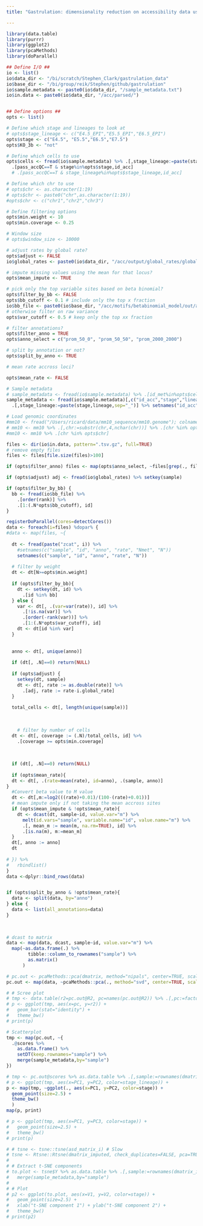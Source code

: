 ```yaml
---
title: "Gastrulation: dimensionality reduction on accessibility data using putative transcription factor binding sites"

---
```


```r
library(data.table)
library(purrr)
library(ggplot2)
library(pcaMethods)
library(doParallel)
```



```r

## Define I/O ##
io <- list()
io$data_dir <- "/bi/scratch/Stephen_Clark/gastrulation_data"
io$base_dir <- "/bi/group/reik/Stephen/github/gastrulation"
io$sample.metadata <- paste0(io$data_dir, "/sample_metadata.txt")
io$in.data <- paste0(io$data_dir, "/acc/parsed/")


## Define options ##
opts <- list()

# Define which stage and lineages to look at 
# opts$stage_lineage <- c("E4.5_EPI","E5.5_EPI","E6.5_EPI")
opts$stage <- c("E4.5", "E5.5","E6.5","E7.5")
opts$KO_3b <- "not"

# Define which cells to use
opts$cells <- fread(io$sample.metadata) %>% .[,stage_lineage:=paste(stage,lineage,sep="_")] %>% 
  .[pass_accQC==T & stage%in%opts$stage,id_acc]
  # .[pass_accQC==T & stage_lineage%in%opts$stage_lineage,id_acc]

# Define which chr to use
# opts$chr <- as.character(1:19)
# opts$chr <- paste0("chr",as.character(1:19))
#opts$chr <- c("chr1","chr2","chr3")

# Define filtering options
opts$min.weight <- 10
opts$min.coverage <- 0.25

# Window size
# opts$window_size <- 10000

# adjust rates by global rate?
opts$adjust <- FALSE
io$global_rates <- paste0(io$data_dir, "/acc/output/global_rates/global_rates.csv")

# impute missing values using the mean for that locus?
opts$mean_impute <- TRUE

# pick only the top variable sites based on beta binomial?
opts$filter_by_bb <- FALSE
opts$bb_cutoff <- 0.1 # include only the top x fraction
io$bb_file <- paste0(io$base_dir, "/acc/motifs/betabinomial_model/out/all_stages_motifs.csv")
# otherwise filter on raw variance
opts$var_cutoff <- 0.5 # keep only the top xx fraction

# filter annotations?
opts$filter_anno = TRUE
opts$anno_select = c("prom_50_0", "prom_50_50", "prom_2000_2000")

# split by annotation or not?
opts$split_by_anno <- TRUE

# mean rate accross loci?

opts$mean_rate <- FALSE
```

<!-- load metadata -->
```r

# Sample metadata
# sample_metadata <- fread(io$sample.metadata) %>% .[id_met%in%opts$cells] %>% .[,stage_lineage:=paste(stage,lineage,sep="_")]
sample_metadata <- fread(io$sample.metadata)[,c("id_acc","stage","lineage")] %>% .[id_acc%in%opts$cells] %>%
  .[,stage_lineage:=paste(stage,lineage,sep="_")] %>% setnames("id_acc","sample")

# Load genomic coordinates
#mm10 <- fread("/Users/ricard/data/mm10_sequence/mm10.genome"); colnames(mm10) <- c("chr","length")
# mm10 <- mm10 %>% .[,chr:=substr(chr,4,nchar(chr))] %>% .[chr %in% opts$chr]
#mm10 <- mm10 %>% .[chr %in% opts$chr]

```


```r
files <- dir(io$in.data, pattern=".tsv.gz", full=TRUE)
# remove empty files
files <- files[file.size(files)>100]

if (opts$filter_anno) files <- map(opts$anno_select, ~files[grep(., files)]) %>% unlist
```


<!-- Load, parse and filter data -->
```r
if (opts$adjust) adj <- fread(io$global_rates) %>% setkey(sample) 

if (opts$filter_by_bb) {
  bb <- fread(io$bb_file) %>%
    .[order(rank)] %>%
    .[1:(.N*opts$bb_cutoff), id]
}

registerDoParallel(cores=detectCores())  
data <- foreach(i=files) %dopar% {
#data <- map(files, ~{
  
  dt <- fread(paste("zcat", i)) %>%
    #setnames(c("sample", "id", "anno", "rate", "Nmet", "N")) 
    setnames(c("sample", "id", "anno", "rate", "N")) 
  
  # filter by weight
  dt <- dt[N>=opts$min.weight]
  
  if (opts$filter_by_bb){
    dt <- setkey(dt, id) %>%
      .[id %in% bb]
  } else {
    var <- dt[, .(var=var(rate)), id] %>%
      .[!is.na(var)] %>%
      .[order(-rank(var))] %>%
      .[1:(.N*opts$var_cutoff), id]
    dt <- dt[id %in% var]
  }
  
    
  anno <- dt[, unique(anno)]
  
  if (dt[, .N]==0) return(NULL)
  
  if (opts$adjust) {
    setkey(dt, sample)
    dt <- dt[, rate := as.double(rate)] %>%
      .[adj, rate := rate-i.global_rate]
  }
  
  total_cells <- dt[, length(unique(sample))]
  
    
    
    # filter by number of cells
  dt <- dt[, coverage := (.N)/total_cells, id] %>%
    .[coverage >= opts$min.coverage]
  
  
  
  if (dt[, .N]==0) return(NULL)
  
  if (opts$mean_rate){
  dt <- dt[, .(rate=mean(rate), id=anno), .(sample, anno)]
} 
  #Convert beta value to M value 
  dt <- dt[,m:=log2(((rate)+0.01)/(100-(rate)+0.01))]
  # mean impute only if not taking the mean accross sites
  if (opts$mean_impute & !opts$mean_rate){
    dt <- dcast(dt, sample~id, value.var="m") %>%
      melt(id.vars="sample", variable.name="id", value.name="m") %>%
      .[, mean_m := mean(m, na.rm=TRUE), id] %>%
      .[is.na(m), m:=mean_m]
  }
  dt[, anno := anno]
  dt
  
# }) %>%
#   rbindlist()
}
data <-dplyr::bind_rows(data)


if (opts$split_by_anno & !opts$mean_rate){
  data <- split(data, by="anno")
} else {
  data <- list(all_annotations=data)
}

    
    
# dcast to matrix
data <- map(data, dcast, sample~id, value.var="m") %>%
  map(~as.data.frame(.) %>%
        tibble::column_to_rownames("sample") %>%
        as.matrix()
      )

```




<!-- Fit PCA -->
```r
# pc.out <- pcaMethods::pca(dmatrix, method="nipals", center=TRUE, scale="none", nPcs=10)
pc.out <- map(data, ~pcaMethods::pca(., method="svd", center=TRUE, scale="none", nPcs=5))

# # Scree plot
# tmp <- data.table(r2=pc.out@R2, pc=names(pc.out@R2)) %>% .[,pc:=factor(pc, levels = pc)]
# p <- ggplot(tmp, aes(x=pc, y=r2)) +
#   geom_bar(stat="identity") +
#   theme_bw()
# print(p)

# Scatterplot
tmp <- map(pc.out, ~{
  .@scores %>%
    as.data.frame() %>%
    setDT(keep.rownames="sample") %>%
    merge(sample_metadata,by="sample")
})

# tmp <- pc.out@scores %>% as.data.table %>% .[,sample:=rownames(dmatrix)] %>% merge(sample_metadata,by="sample")
# p <- ggplot(tmp, aes(x=PC1, y=PC2, color=stage_lineage)) +
p <- map(tmp, ~ggplot(., aes(x=PC1, y=PC2, color=stage)) +
  geom_point(size=2.5) +
  theme_bw()
  )
map(p, print)

# p <- ggplot(tmp, aes(x=PC1, y=PC3, color=stage)) +
#   geom_point(size=2.5) +
#   theme_bw()
# print(p)
```

<!-- t-SNE -->
```r
# # tsne <- tsne::tsne(asd_matrix_i) # Slow
# tsne <- Rtsne::Rtsne(dmatrix_imputed, check_duplicates=FALSE, pca=TRUE, perplexity=15, theta=0.5, dims=2) # Fast
# 
# # Extract t-SNE components
# to.plot <- tsne$Y %>% as.data.table %>% .[,sample:=rownames(dmatrix_imputed)] %>%
#   merge(sample_metadata,by="sample")
# 
# # Plot
# p2 <- ggplot(to.plot, aes(x=V1, y=V2, color=stage)) +
#   geom_point(size=2.5) +
#   xlab("t-SNE component 1") + ylab("t-SNE component 2") +
#   theme_bw()
# print(p2)
```

